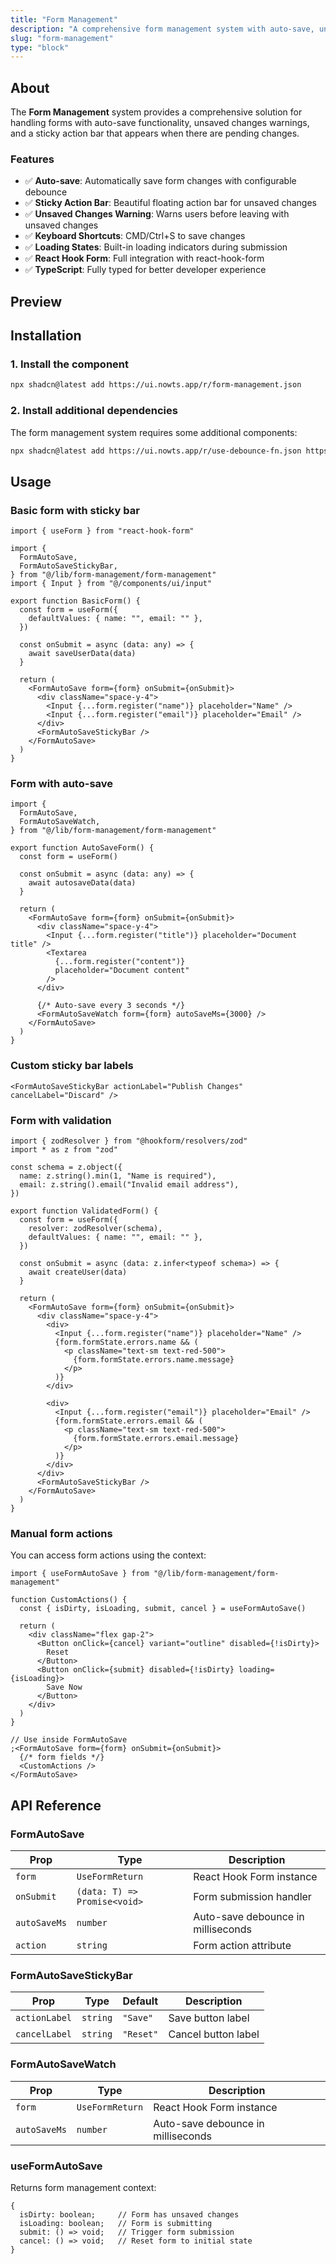 ```yaml
---
title: "Form Management"
description: "A comprehensive form management system with auto-save, unsaved changes warning, and sticky action bar for enhanced UX."
slug: "form-management"
type: "block"
---
```


## About

The **Form Management** system provides a comprehensive solution for handling forms with auto-save functionality, unsaved changes warnings, and a sticky action bar that appears when there are pending changes.

### Features

- ✅ **Auto-save**: Automatically save form changes with configurable debounce
- ✅ **Sticky Action Bar**: Beautiful floating action bar for unsaved changes
- ✅ **Unsaved Changes Warning**: Warns users before leaving with unsaved changes
- ✅ **Keyboard Shortcuts**: CMD/Ctrl+S to save changes
- ✅ **Loading States**: Built-in loading indicators during submission
- ✅ **React Hook Form**: Full integration with react-hook-form
- ✅ **TypeScript**: Fully typed for better developer experience

## Preview

<ComponentPreview
  name="form-management-demo"
  description="Comprehensive form management with auto-save, unsaved changes warning, and sticky action bar"
/>

## Installation

### 1. Install the component

```bash
npx shadcn@latest add https://ui.nowts.app/r/form-management.json
```

### 2. Install additional dependencies

The form management system requires some additional components:

```bash
npx shadcn@latest add https://ui.nowts.app/r/use-debounce-fn.json https://ui.nowts.app/r/use-warn-if-unsaved-changes.json https://ui.nowts.app/r/use-is-client.json https://ui.nowts.app/r/submit-button.json
```

## Usage

### Basic form with sticky bar

```tsx
import { useForm } from "react-hook-form"

import {
  FormAutoSave,
  FormAutoSaveStickyBar,
} from "@/lib/form-management/form-management"
import { Input } from "@/components/ui/input"

export function BasicForm() {
  const form = useForm({
    defaultValues: { name: "", email: "" },
  })

  const onSubmit = async (data: any) => {
    await saveUserData(data)
  }

  return (
    <FormAutoSave form={form} onSubmit={onSubmit}>
      <div className="space-y-4">
        <Input {...form.register("name")} placeholder="Name" />
        <Input {...form.register("email")} placeholder="Email" />
      </div>
      <FormAutoSaveStickyBar />
    </FormAutoSave>
  )
}
```

### Form with auto-save

```tsx
import {
  FormAutoSave,
  FormAutoSaveWatch,
} from "@/lib/form-management/form-management"

export function AutoSaveForm() {
  const form = useForm()

  const onSubmit = async (data: any) => {
    await autosaveData(data)
  }

  return (
    <FormAutoSave form={form} onSubmit={onSubmit}>
      <div className="space-y-4">
        <Input {...form.register("title")} placeholder="Document title" />
        <Textarea
          {...form.register("content")}
          placeholder="Document content"
        />
      </div>

      {/* Auto-save every 3 seconds */}
      <FormAutoSaveWatch form={form} autoSaveMs={3000} />
    </FormAutoSave>
  )
}
```

### Custom sticky bar labels

```tsx
<FormAutoSaveStickyBar actionLabel="Publish Changes" cancelLabel="Discard" />
```

### Form with validation

```tsx
import { zodResolver } from "@hookform/resolvers/zod"
import * as z from "zod"

const schema = z.object({
  name: z.string().min(1, "Name is required"),
  email: z.string().email("Invalid email address"),
})

export function ValidatedForm() {
  const form = useForm({
    resolver: zodResolver(schema),
    defaultValues: { name: "", email: "" },
  })

  const onSubmit = async (data: z.infer<typeof schema>) => {
    await createUser(data)
  }

  return (
    <FormAutoSave form={form} onSubmit={onSubmit}>
      <div className="space-y-4">
        <div>
          <Input {...form.register("name")} placeholder="Name" />
          {form.formState.errors.name && (
            <p className="text-sm text-red-500">
              {form.formState.errors.name.message}
            </p>
          )}
        </div>

        <div>
          <Input {...form.register("email")} placeholder="Email" />
          {form.formState.errors.email && (
            <p className="text-sm text-red-500">
              {form.formState.errors.email.message}
            </p>
          )}
        </div>
      </div>
      <FormAutoSaveStickyBar />
    </FormAutoSave>
  )
}
```

### Manual form actions

You can access form actions using the context:

```tsx
import { useFormAutoSave } from "@/lib/form-management/form-management"

function CustomActions() {
  const { isDirty, isLoading, submit, cancel } = useFormAutoSave()

  return (
    <div className="flex gap-2">
      <Button onClick={cancel} variant="outline" disabled={!isDirty}>
        Reset
      </Button>
      <Button onClick={submit} disabled={!isDirty} loading={isLoading}>
        Save Now
      </Button>
    </div>
  )
}

// Use inside FormAutoSave
;<FormAutoSave form={form} onSubmit={onSubmit}>
  {/* form fields */}
  <CustomActions />
</FormAutoSave>
```

## API Reference

### FormAutoSave

| Prop         | Type                         | Description                        |
| ------------ | ---------------------------- | ---------------------------------- |
| `form`       | `UseFormReturn`              | React Hook Form instance           |
| `onSubmit`   | `(data: T) => Promise<void>` | Form submission handler            |
| `autoSaveMs` | `number`                     | Auto-save debounce in milliseconds |
| `action`     | `string`                     | Form action attribute              |

### FormAutoSaveStickyBar

| Prop          | Type     | Default   | Description         |
| ------------- | -------- | --------- | ------------------- |
| `actionLabel` | `string` | `"Save"`  | Save button label   |
| `cancelLabel` | `string` | `"Reset"` | Cancel button label |

### FormAutoSaveWatch

| Prop         | Type            | Description                        |
| ------------ | --------------- | ---------------------------------- |
| `form`       | `UseFormReturn` | React Hook Form instance           |
| `autoSaveMs` | `number`        | Auto-save debounce in milliseconds |

### useFormAutoSave

Returns form management context:

```tsx
{
  isDirty: boolean;     // Form has unsaved changes
  isLoading: boolean;   // Form is submitting
  submit: () => void;   // Trigger form submission
  cancel: () => void;   // Reset form to initial state
}
```

